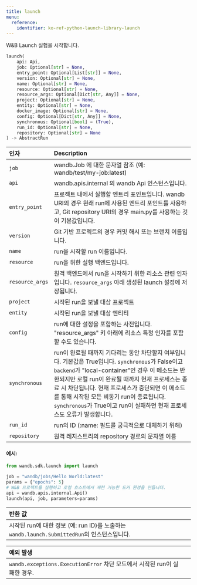 ```yaml
---
title: launch
menu:
  reference:
    identifier: ko-ref-python-launch-library-launch
---
```


<Card title="View the source code" href="https://www.github.com/wandb/wandb/tree/637bddf198525810add5804059001b1b319d6ad1/wandb/sdk/launch/_launch.py#L249-L331" icon="github"/>

W&B Launch 실험을 시작합니다.

```python
launch(
    api: Api,
    job: Optional[str] = None,
    entry_point: Optional[List[str]] = None,
    version: Optional[str] = None,
    name: Optional[str] = None,
    resource: Optional[str] = None,
    resource_args: Optional[Dict[str, Any]] = None,
    project: Optional[str] = None,
    entity: Optional[str] = None,
    docker_image: Optional[str] = None,
    config: Optional[Dict[str, Any]] = None,
    synchronous: Optional[bool] = (True),
    run_id: Optional[str] = None,
    repository: Optional[str] = None
) -> AbstractRun
```

| 인자 | Description |
| :--- | :--- |
|  `job` |  wandb.Job 에 대한 문자열 참조 (예: wandb/test/my-job:latest) |
|  `api` |  wandb.apis.internal 의 wandb Api 인스턴스입니다. |
|  `entry_point` |  프로젝트 내에서 실행할 엔트리 포인트입니다. wandb URI의 경우 원래 run에 사용된 엔트리 포인트를 사용하고, Git repository URI의 경우 main.py를 사용하는 것이 기본값입니다. |
|  `version` |  Git 기반 프로젝트의 경우 커밋 해시 또는 브랜치 이름입니다. |
|  `name` |  run을 시작할 run 이름입니다. |
|  `resource` |  run을 위한 실행 백엔드입니다. |
|  `resource_args` |  원격 백엔드에서 run을 시작하기 위한 리소스 관련 인자입니다. `resource_args` 아래 생성된 launch 설정에 저장됩니다. |
|  `project` |  시작된 run을 보낼 대상 프로젝트 |
|  `entity` |  시작된 run을 보낼 대상 엔티티 |
|  `config` |  run에 대한 설정을 포함하는 사전입니다. "resource_args" 키 아래에 리소스 특정 인자를 포함할 수도 있습니다. |
|  `synchronous` |  run이 완료될 때까지 기다리는 동안 차단할지 여부입니다. 기본값은 True입니다. `synchronous`가 False이고 `backend`가 "local-container"인 경우 이 메소드는 반환되지만 로컬 run이 완료될 때까지 현재 프로세스는 종료 시 차단됩니다. 현재 프로세스가 중단되면 이 메소드를 통해 시작된 모든 비동기 run이 종료됩니다. `synchronous`가 True이고 run이 실패하면 현재 프로세스도 오류가 발생합니다. |
|  `run_id` |  run의 ID (:name: 필드를 궁극적으로 대체하기 위해) |
|  `repository` |  원격 레지스트리의 repository 경로의 문자열 이름 |

#### 예시:

```python
from wandb.sdk.launch import launch

job = "wandb/jobs/Hello World:latest"
params = {"epochs": 5}
# W&B 프로젝트를 실행하고 로컬 호스트에서 재현 가능한 도커 환경을 만듭니다.
api = wandb.apis.internal.Api()
launch(api, job, parameters=params)
```

| 반환 값 |  |
| :--- | :--- |
|  시작된 run에 대한 정보 (예: run ID)를 노출하는 `wandb.launch.SubmittedRun`의 인스턴스입니다. |

| 예외 발생 |  |
| :--- | :--- |
|  `wandb.exceptions.ExecutionError` 차단 모드에서 시작된 run이 실패한 경우. |
